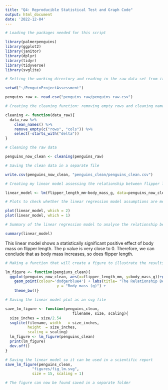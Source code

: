```yaml
---
title: "Q4: Reproducible Statistical Test and Graph Code"
output: html_document
date: '2022-12-04'
---
```



```r
# Loading the packages needed for this script

library(palmerpenguins)
library(ggplot2)
library(janitor)
library(dplyr)
library(tidyr)
library(tidyverse)
library(svglite)

```

```r
# Setting the working directory and reading in the raw data set from its' separate file

setwd("~/PenguinProjectAssessment")

penguins_raw <- read.csv("penguins_raw/penguins_raw.csv")
```

```r
# Creating the cleaning function: removing empty rows and cleaning names

cleaning <- function(data_raw){
  data_raw %>%
    clean_names() %>%
    remove_empty(c("rows", "cols")) %>%
    select(-starts_with("delta")) 
}

# Cleaning the raw data 

penguins_now_clean <- cleaning(penguins_raw)
```


```r
# Saving the clean data in a separate file

write.csv(penguins_now_clean, "penguins_clean/penguins_clean.csv")

```

```r
# Creating my linear model assessing the relationship between flipper length and body mass using the cleaned penguin data

linear_model <- lm(flipper_length_mm~body_mass_g, data=penguins_now_clean)

# Plots to check whether the linear regression model assumptions are met by the data. 

plot(linear_model, which = 2)
plot(linear_model, which = 1)

```

```r
# Summary of the linear regression model to analyse the relationship between flipper length and body mass in the Palmer penguins.

summary(linear_model)
```
This linear model shows a statistically significant positive effect of body mass on flipper length. The p value is very close to 0. Therefore, we can conclude that as body mass increases, so does flipper length. 

```r
# Making a function that will create a figure to illustrate the results found by the statistical test above. 

lm_figure <- function(pengiuns_clean){ 
  ggplot(penguins_now_clean, aes(x=flipper_length_mm, y=body_mass_g))+geom_smooth(method=lm, level=0.99, fill='grey',  colour='grey40')+
    geom_point(colour='dodgerblue4') + labs(title= "The Relationship Between Flipper Length and Body Mass for Palmer Penguins", x = "Flipper length (mm)",
                       y = "Body mass (g)") +
    theme_bw()}

# Saving the linear model plot as an svg file

save_lm_figure <- function(penguins_clean, 
                              filename, size, scaling){
  size_inches = size/2.54
  svglite(filename, width   = size_inches, 
          height  = size_inches, 
          scaling = scaling)
  lm_figure <- lm_figure(penguins_clean)
  print(lm_figure)
  dev.off()
}

# Saving the linear model so it can be used in a scientific report
save_lm_figure(penguins_clean, 
            "figures/fig_lm.svg", 
            size = 15, scaling = 1)

# The figure can now be found saved in a separate folder 
```
